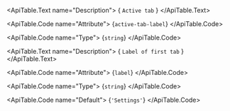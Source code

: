 <ApiTable id="property-activeTabLabel">
  <ApiTable.PropertyHeader name="activeTabLabel" singleFramework="">
  </ApiTable.PropertyHeader>

  <ApiTable.Text name="Description">
    { `Active tab` }
  </ApiTable.Text>

  <ApiTable.Code name="Attribute">
    {`active-tab-label`}
  </ApiTable.Code>

  <ApiTable.Code name="Type">
   {`string`}
  </ApiTable.Code>


</ApiTable>
<ApiTable id="property-label">
  <ApiTable.PropertyHeader name="label" singleFramework="">
  </ApiTable.PropertyHeader>

  <ApiTable.Text name="Description">
    { `Label of first tab` }
  </ApiTable.Text>

  <ApiTable.Code name="Attribute">
    {`label`}
  </ApiTable.Code>

  <ApiTable.Code name="Type">
   {`string`}
  </ApiTable.Code>

  <ApiTable.Code name="Default">
    {`'Settings'`}
  </ApiTable.Code>

</ApiTable>
